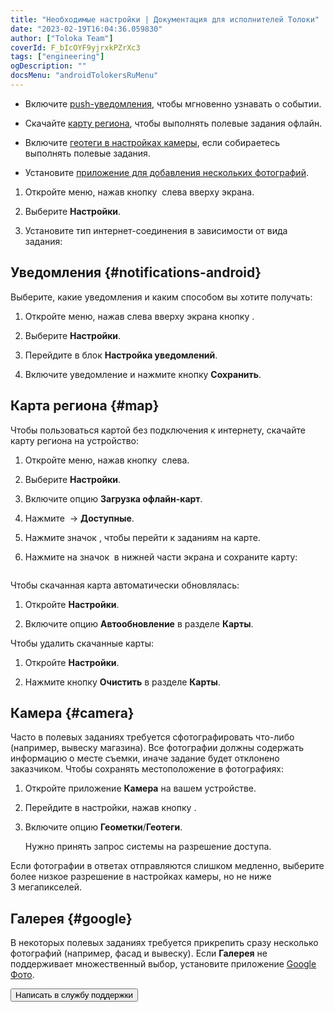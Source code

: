 ```yaml
---
title: "Необходимые настройки | Документация для исполнителей Толоки"
date: "2023-02-19T16:04:36.059830"
author: ["Toloka Team"]
coverId: F_bIcOYF9yjrxkPZrXc3
tags: ["engineering"]
ogDescription: ""
docsMenu: "androidTolokersRuMenu"
---
```



<RuSettingsContent1/>

- Включите [push-уведомления](#notifications-android), чтобы мгновенно узнавать о событии.

- Скачайте [карту региона](#map), чтобы выполнять полевые задания офлайн.

- Включите [геотеги в настройках камеры](#camera), если собираетесь выполнять полевые задания.

- Установите [приложение для добавления нескольких фотографий](#google).

<RuSettingsContent2/>

1. Откройте меню, нажав кнопку <img src="https://tlk-infra-front.azureedge.net/portal-static/uploaded/images/1677848121910/1677848121910_original_png.png" alt="" /> слева вверху экрана.

1. Выберите **Настройки**.

1. Установите тип интернет-соединения в зависимости от вида задания:

    <RuSettingsContent3/>

## Уведомления {#notifications-android}

Выберите, какие уведомления и каким способом вы хотите получать:

1. Откройте меню, нажав слева вверху экрана кнопку <img src="https://tlk-infra-front.azureedge.net/portal-static/uploaded/images/1677848121910/1677848121910_original_png.png" alt="" />.

1. Выберите **Настройки**.

1. Перейдите в блок **Настройка уведомлений**.

1. Включите уведомление и нажмите кнопку **Сохранить**.

## Карта региона {#map}

Чтобы пользоваться картой без подключения к интернету, скачайте карту региона на устройство:

1. Откройте меню, нажав кнопку <img src="https://tlk-infra-front.azureedge.net/portal-static/uploaded/images/1677848121910/1677848121910_original_png.png" alt="" /> слева.

1. Выберите **Настройки**.

1. Включите опцию **Загрузка офлайн-карт**.

1. Нажмите <img src="https://tlk-infra-front.azureedge.net/portal-static/uploaded/images/1677848121910/1677848121910_original_png.png" alt="" /> → **Доступные**.

1. Нажмите значок <img src="https://tlk-infra-front.azureedge.net/portal-static/uploaded/images/1677848088341/1677848088341_original_png.png" alt="" />, чтобы перейти к заданиям на карте.

1. Нажмите на значок <img src="https://tlk-infra-front.azureedge.net/portal-static/uploaded/images/1677848074133/1677848074133_original_png.png" alt="" /> в нижней части экрана и сохраните карту:

    <Image width="300px" withBackground imageId="1677848144699" alt="" />

Чтобы скачанная карта автоматически обновлялась:

1. Откройте **Настройки**.

1. Включите опцию **Автообновление** в разделе **Карты**.

Чтобы удалить скачанные карты:

1. Откройте **Настройки**.

1. Нажмите кнопку **Очистить** в разделе **Карты**.

## Камера {#camera}

Часто в полевых заданиях требуется сфотографировать что-либо (например, вывеску магазина). Все фотографии должны содержать информацию о месте съемки, иначе задание будет отклонено заказчиком. Чтобы сохранять местоположение в фотографиях:

1. Откройте приложение **Камера** на вашем устройстве.

1. Перейдите в настройки, нажав кнопку <img src="https://tlk-infra-front.azureedge.net/portal-static/uploaded/images/1677847613391/1677847613391_original_svg.svg" alt="" />.

1. Включите опцию **Геометки**/**Геотеги**.

    <Note mode="note" title="Примечание">

    Нужно принять запрос системы на разрешение доступа.

    </Note>

Если фотографии в ответах отправляются слишком медленно, выберите более низкое разрешение в настройках камеры, но не ниже 3 мегапикселей.

## Галерея {#google}

В некоторых полевых заданиях требуется прикрепить сразу несколько фотографий (например, фасад и вывеску). Если **Галерея** не поддерживает множественный выбор, установите приложение [Google Фото](https://play.google.com/store/apps/details?id=com.google.android.apps.photos).

<Button themeColor="light" view="default" size="l" type="link" url="./troubleshooting/troubleshooting#not_working_properly">Написать в службу поддержки</Button>
